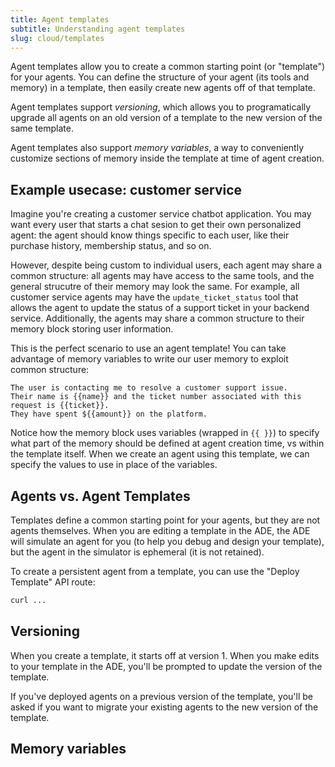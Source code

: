 ```yaml
---
title: Agent templates
subtitle: Understanding agent templates
slug: cloud/templates
---
```


Agent templates allow you to create a common starting point (or "template") for your agents.
You can define the structure of your agent (its tools and memory) in a template,
then easily create new agents off of that template.

Agent templates support *versioning*, which allows you to programatically 
upgrade all agents on an old version of a template to the new version of the same template.

Agent templates also support *memory variables*, a way to conveniently customize
sections of memory inside the template at time of agent creation.

## Example usecase: customer service

Imagine you're creating a customer service chatbot application.
You may want every user that starts a chat sesion to get their own personalized agent:
the agent should know things specific to each user, like their purchase history, membership status, and so on.

However, despite being custom to individual users, each agent may share a common structure:
all agents may have access to the same tools, and the general strucutre of their memory may look the same.
For example, all customer service agents may have the `update_ticket_status` tool that allows the agent to update the status of a support ticket in your backend service.
Additionally, the agents may share a common structure to their memory block storing user information.

This is the perfect scenario to use an agent template!
You can take advantage of memory variables to write our user memory to exploit common structure:
```
The user is contacting me to resolve a customer support issue.
Their name is {{name}} and the ticket number associated with this request is {{ticket}}.
They have spent ${{amount}} on the platform.
```

Notice how the memory block uses variables (wrapped in `{{ }}`) to specify what part of the memory should be defined at agent creation time, vs within the template itself.
When we create an agent using this template, we can specify the values to use in place of the variables.

## Agents vs. Agent Templates

Templates define a common starting point for your agents, but they are not agents themselves.
When you are editing a template in the ADE, the ADE will simulate an agent for you
(to help you debug and design your template), but the agent in the simulator is ephemeral (it is not retained).

To create a persistent agent from a template, you can use the "Deploy Template" API route:
```sh
curl ...
```

## Versioning

When you create a template, it starts off at version 1.
When you make edits to your template in the ADE, you'll be prompted to update the version of the template.

If you've deployed agents on a previous version of the template, you'll be asked if you want to migrate your existing agents to the new version of the template.

## Memory variables

